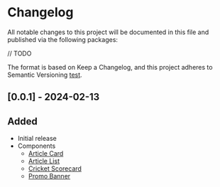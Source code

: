 
# Changelog

All notable changes to this project will be documented in this file and published via the following packages:

// TODO

The format is based on <ExternalLink href="https://keepachangelog.com/en/1.0.0/">Keep a Changelog</ExternalLink>, and
this project adheres to <ExternalLink href="https://keepachangelog.com/en/1.0.0/">Semantic Versioning</ExternalLink> [test](www.google.com).

## [0.0.1] - 2024-02-13

## Added

- Initial release
- Components
  - [Article Card](/components/article_card)
  - [Article List](/components/article_list)
  - [Cricket Scorecard](/components/cricket_scorecard)
  - [Promo Banner](/components/promo_banner)
